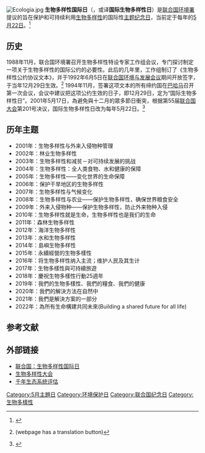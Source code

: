 [[File:Ecologia.jpg|thumb]]
'''生物多样性国际日'''（{{lang-en|International Day for Biological Diversity}}，或译'''国际生物多样性日'''）是[[联合国环境署|联合国环境署]]提议的旨在保护和可持续利用[[生物多样性|生物多样性]]的国际性[[主题日|主题纪念日]]，当前定于每年的[[5月22日|5月22日]]。<ref>{{cite web|title=Convention on Biological Diversity (CBD) page for IBD|url=http://www.cbd.int/idb/|accessdate=2011-04-21|archive-url=https://web.archive.org/web/20110408204306/http://www.cbd.int/idb/|archive-date=2011-04-08|dead-url=yes}}</ref>

== 历史 ==
1988年11月，联合国环境署召开生物多样性特设专家工作组会议，专门探讨制定一项关于生物多样性的国际公约的必要性。此后的几年里，工作组制订了《生物多样性公约协议文本》，并于1992年6月5日在[[联合国|联合国]][[联合国环境与发展会议|环境与发展会议]]期间开放签字，于当年12月29日生效。<ref name="RP">
{{cite journal
 |author     = [[Victor_Giurgiu|Victor Giurgiu]]
 |title      = Simpozionul „Biodiversitatea pădurilor din România”, dedicat „Zilei Internaționale a Biodiversității”
 |language   = ro
 |journal    = [[Revista_pădurilor|Rev. pădur.]]
 |issn       = 1583-7890
 |volume     = 126
 |issue      = 3–4
 |pages      = 104–106
 |url        = http://www.revistapadurilor.ro/(16753)
 |id         = 16753
 |format     = HTML
 |accessdate = 2012-05-30
 |date       = Sep 2011
}}{{dead link|date=2018年1月 |bot=InternetArchiveBot |fix-attempted=yes }}(webpage has a translation button)
</ref> 1994年11月，签署这项文本的所有缔约国在[[巴哈马|巴哈马]]召开第一次会议，会议中建议把这项公约生效的日子，即12月29日，定为“国际生物多样性日”。2001年5月17日，為避免與十二月的眾多節日衝突，根据第55届[[联合国大会|联合国大会]]第201号决议，国际生物多样性日改为每年5月22日。<ref>{{cite web|title=The Millennium Ecosystem Assessment |url=http://www.maweb.org/en/index.aspx |accessdate=2011-04-21 |deadurl=yes |archiveurl=https://web.archive.org/web/20110423003943/http://www.maweb.org/en/index.aspx |archivedate=2011-04-23 }}</ref>

== 历年主题 ==
* 2001年：生物多样性与外来入侵物种管理
* 2002年：林业生物多样性
* 2003年：生物多样性和减贫－对可持续发展的挑战
* 2004年：生物多样性：全人类食物、水和健康的保障
* 2005年：生物多样性——变化世界的生命保障
* 2006年：保护干旱地区的生物多样性
* 2007年：生物多样性与气候变化
* 2008年：生物多样性与农业——保护生物多样性，确保世界粮食安全
* 2009年：外来入侵物种——保护生物多样性，防止外来物种入侵
* 2010年：生物多样性就是生命，生物多样性也是我们的生命
* 2011年：森林生物多样性
* 2012年：海洋生物多样性
* 2013年：水和生物多样性
* 2014年：島嶼生物多样性
* 2015年：永續經營的生物多樣性
* 2016年：将生物多样性纳入主流；维护人民及其生计
* 2017年：生物多樣性與可持續旅遊
*2018年：慶祝生物多樣性行動25週年
*2019年：我們的生物多樣性、我們的糧食、我們的健康
*2020年：我們的解決方法在自然中
*2021年：我們是解決方案的一部分
*2022年：為所有生命構建共同未來(Building a shared future for all life)

==参考文献==
{{reflist}}

== 外部链接 ==
* [http://www.un.org/zh/events/biodiversityday/ 联合国：生物多样性国际日] {{Wayback|url=http://www.un.org/zh/events/biodiversityday/ |date=20201124094436 }}{{zh-hans}}
* [http://www.cbd.int 生物多样性大会] {{Wayback|url=http://www.cbd.int/ |date=20110223061512 }}
* [https://web.archive.org/web/20110423003943/http://www.maweb.org/en/index.aspx 千年生态系统评估]

[[Category:5月主題日|Category:5月主題日]]
[[Category:环境保护日|Category:环境保护日]]
[[Category:联合国纪念日|Category:联合国纪念日]]
[[Category:生物多樣性|Category:生物多樣性]]